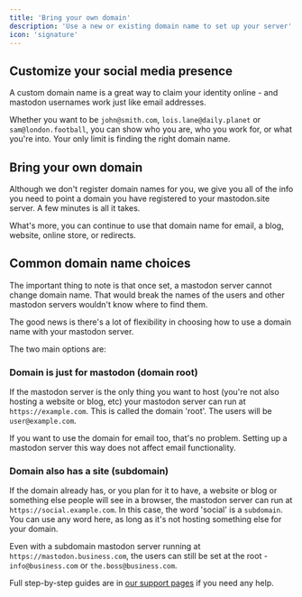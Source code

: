 ```yaml
---
title: 'Bring your own domain'
description: 'Use a new or existing domain name to set up your server'
icon: 'signature'
---
```


## Customize your social media presence

A custom domain name is a great way to claim your identity online - and mastodon usernames work just like email addresses.

Whether you want to be `john@smith.com`, `lois.lane@daily.planet` or `sam@london.football`, you can show who you are, who you work for, or what you're into. Your only limit is finding the right domain name.

## Bring your own domain

Although we don't register domain names for you, we give you all of the info you need to point a domain you have registered to your mastodon.site server. A few minutes is all it takes.

What's more, you can continue to use that domain name for email, a blog, website, online store, or redirects.

## Common domain name choices

<Tip>The important thing to note is that once set, a mastodon server cannot change domain name. That would break the names of the users and other mastodon servers wouldn't know where to find them.</Tip>

The good news is there's a lot of flexibility in choosing how to use a domain name with your mastodon server.

The two main options are:
### Domain is just for mastodon (domain root)

If the mastodon server is the only thing you want to host (you're not also hosting a website or blog, etc) your mastodon server can run at `https://example.com`. This is called the domain 'root'. The users will be `user@example.com`.

If you want to use the domain for email too, that's no problem. Setting up a mastodon server this way does not affect email functionality.

### Domain also has a site (subdomain)

If the domain already has, or you plan for it to have, a website or blog or something else people will see in a browser, the mastodon server can run at `https://social.example.com`. In this case, the word 'social' is a `subdomain`. You can use any word here, as long as it's not hosting something else for your domain.

Even with a subdomain mastodon server running at `https://mastodon.business.com`, the users can still be set at the root - `info@business.com` or `the.boss@business.com`.

<Info>Full step-by-step guides are in [our support pages](/support/help-mastodon-dns-domain-names) if you need any help.</Info>